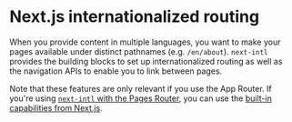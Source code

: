 
# Next.js internationalized routing

When you provide content in multiple languages, you want to make your pages available under distinct pathnames (e.g. `/en/about`). `next-intl` provides the building blocks to set up internationalized routing as well as the navigation APIs to enable you to link between pages.

<div className="mt-8 flex flex-col gap-4 md:w-1/2">
  <Card arrow title="Routing middleware" href="/docs/routing/middleware" />
  <Card arrow title="Navigation APIs" href="/docs/routing/navigation" />
</div>

Note that these features are only relevant if you use the App Router. If you're using [`next-intl` with the Pages Router](/docs/getting-started/pages-router), you can use the [built-in capabilities from Next.js](https://nextjs.org/docs/pages/building-your-application/routing/internationalization).
